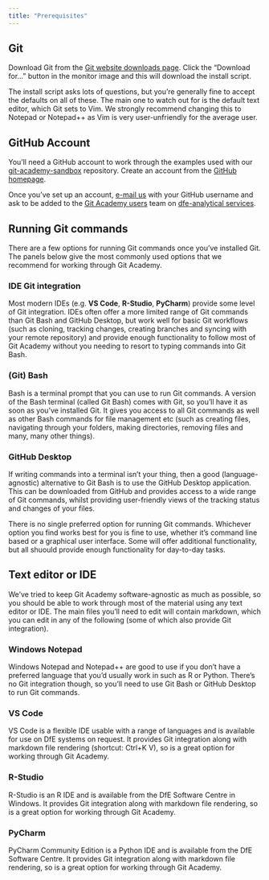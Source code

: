 ```yaml
---
title: "Prerequisites"
---
```


## Git

Download Git from the [Git website downloads page](https://git-scm.com/downloads).
Click the "Download for..." button in the monitor image and this will download 
the install script.

::: {.callout-tip}
The install script asks lots of questions, but you're generally fine to accept 
the defaults on all of these. The main one to watch out for is the default text
editor, which Git sets to Vim. We strongly recommend changing this to Notepad or 
Notepad++ as Vim is very user-unfriendly for the average user.
:::

## GitHub Account

You'll need a GitHub account to work through the examples used with our 
[git-academy-sandbox](https://github.com/dfe-analytical-services/git-academy-sandbox) 
repository. Create an account from the [GitHub homepage](https://github.com/).

Once you've set up an account, [e-mail us](mailto:statistics.development@education.gov.uk)
with your GitHub username and ask to be added to the [Git Academy users](https://github.com/orgs/dfe-analytical-services/teams/git-academy-users) 
team on [dfe-analytical services](https://github.com/dfe-analytical-services).

## Running Git commands

There are a few options for running Git commands once you've installed Git. The
panels below give the most commonly used options that we recommend for working 
through Git Academy.

::: panel-tabset
### IDE Git integration

Most modern IDEs (e.g. **VS Code**, **R-Studio**, **PyCharm**) provide some level of 
Git integration. IDEs often offer a more limited range of Git commands than Git 
Bash and GitHub Desktop, but work well for basic Git workflows (such as cloning,
tracking changes, creating branches and syncing with your remote repository) and 
provide enough functionality to follow most of Git Academy without you needing 
to resort to typing commands into Git Bash.

### (Git) Bash

Bash is a terminal prompt that you can use to run Git commands. A version of the 
Bash terminal (called Git Bash) comes with Git, so you'll have it as soon as you've 
installed Git. It gives you access to all Git commands as well as other Bash commands
for file management etc (such as creating files, navigating through your folders, 
making directories, removing files and many, many other things).

### GitHub Desktop

If writing commands into a terminal isn't your thing, then a good 
(language-agnostic) alternative to Git Bash is to use the GitHub Desktop 
application. This can be downloaded from GitHub and provides access to a wide 
range of Git commands, whilst providing user-friendly views of the tracking 
status and changes of your files.
:::

::: {.callout-note}
There is no single preferred option for running Git commands. Whichever option 
you find works best for you is fine to use, whether it's command line based or
a graphical user interface. Some will offer additional functionality, but all 
shuould provide enough functionality for day-to-day tasks.
:::


## Text editor or IDE

We've tried to keep Git Academy software-agnostic as much as possible, so you
should be able to work through most of the material using any text editor or 
IDE. The main files you'll need to edit will contain markdown, which you can 
edit in any of the following (some of which also provide Git integration).

::: panel-tabset
### Windows Notepad

Windows Notepad and Notepad++ are good to use if you don't have a preferred 
language that you'd usually work in such as R or Python. There's no Git 
integration though, so you'll need to use Git Bash or GitHub Desktop to run 
Git commands.

### VS Code

VS Code is a flexible IDE usable with a range of languages and is available for 
use on DfE systems on request. It provides Git integration along with markdown 
file rendering (shortcut: Ctrl+K V), so is a great option for working through 
Git Academy.

### R-Studio

R-Studio is an R IDE and is available from the DfE Software Centre in Windows. 
It provides Git integration along with markdown file rendering, so is a great 
option for working through Git Academy.

### PyCharm

PyCharm Community Edition is a Python IDE and is available from the DfE Software 
Centre. It provides Git integration along with markdown file rendering, so is 
a great option for working through Git Academy.
:::


